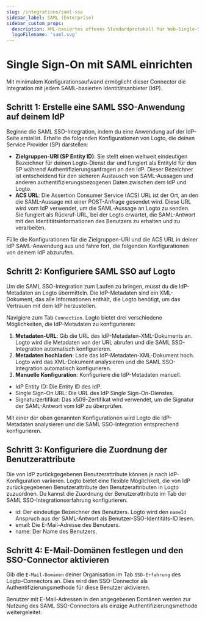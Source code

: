 ```yaml
---
slug: /integrations/saml-sso
sidebar_label: SAML (Enterprise)
sidebar_custom_props:
  description: XML-basiertes offenes Standardprotokoll für Web-Single-Sign-On und Identitätsföderation.
  logoFilename: 'saml.svg'
---
```



# Single Sign-On mit SAML einrichten

Mit minimalem Konfigurationsaufwand ermöglicht dieser Connector die Integration mit jedem SAML-basierten Identitätsanbieter (IdP).

<GuideTip />

## Schritt 1: Erstelle eine SAML SSO-Anwendung auf deinem IdP

Beginne die SAML SSO-Integration, indem du eine Anwendung auf der IdP-Seite erstellst. Erhalte die folgenden Konfigurationen von Logto, die deinen Service Provider (SP) darstellen:

- **Zielgruppen-URI (SP Entity ID)**: Sie stellt einen weltweit eindeutigen Bezeichner für deinen Logto-Dienst dar und fungiert als EntityId für den SP während Authentifizierungsanfragen an den IdP. Dieser Bezeichner ist entscheidend für den sicheren Austausch von SAML-Aussagen und anderen authentifizierungsbezogenen Daten zwischen dem IdP und Logto.
- **ACS URL**: Die Assertion Consumer Service (ACS) URL ist der Ort, an den die SAML-Aussage mit einer POST-Anfrage gesendet wird. Diese URL wird vom IdP verwendet, um die SAML-Aussage an Logto zu senden. Sie fungiert als Rückruf-URL, bei der Logto erwartet, die SAML-Antwort mit den Identitätsinformationen des Benutzers zu erhalten und zu verarbeiten.

Fülle die Konfigurationen für die Zielgruppen-URI und die ACS URL in deiner IdP SAML-Anwendung aus und fahre fort, die folgenden Konfigurationen von deinem IdP abzurufen.

## Schritt 2: Konfiguriere SAML SSO auf Logto

Um die SAML SSO-Integration zum Laufen zu bringen, musst du die IdP-Metadaten an Logto übermitteln. Die IdP-Metadaten sind ein XML-Dokument, das alle Informationen enthält, die Logto benötigt, um das Vertrauen mit dem IdP herzustellen.

Navigiere zum Tab `Connection`. Logto bietet drei verschiedene Möglichkeiten, die IdP-Metadaten zu konfigurieren:

1. **Metadaten-URL**: Gib die URL des IdP-Metadaten-XML-Dokuments an. Logto wird die Metadaten von der URL abrufen und die SAML SSO-Integration automatisch konfigurieren.
2. **Metadaten hochladen**: Lade das IdP-Metadaten-XML-Dokument hoch. Logto wird das XML-Dokument analysieren und die SAML SSO-Integration automatisch konfigurieren.
3. **Manuelle Konfiguration**: Konfiguriere die IdP-Metadaten manuell.

- IdP Entity ID: Die Entity ID des IdP.
- Single Sign-On URL: Die URL des IdP Single Sign-On-Dienstes.
- Signaturzertifikat: Das x509-Zertifikat wird verwendet, um die Signatur der SAML-Antwort vom IdP zu überprüfen.

Mit einer der oben genannten Konfigurationen wird Logto die IdP-Metadaten analysieren und die SAML SSO-Integration entsprechend konfigurieren.

## Schritt 3: Konfiguriere die Zuordnung der Benutzerattribute

Die von IdP zurückgegebenen Benutzerattribute können je nach IdP-Konfiguration variieren. Logto bietet eine flexible Möglichkeit, die von IdP zurückgegebenen Benutzerattribute den Benutzerattributen in Logto zuzuordnen. Du kannst die Zuordnung der Benutzerattribute im Tab der SAML SSO-Integrationserfahrung konfigurieren.

- id: Der eindeutige Bezeichner des Benutzers. Logto wird den `nameId` Anspruch aus der SAML-Antwort als Benutzer-SSO-Identitäts-ID lesen.
- email: Die E-Mail-Adresse des Benutzers.
- name: Der Name des Benutzers.

## Schritt 4: E-Mail-Domänen festlegen und den SSO-Connector aktivieren

Gib die `E-Mail-Domänen` deiner Organisation im Tab `SSO-Erfahrung` des Logto-Connectors an. Dies wird den SSO-Connector als Authentifizierungsmethode für diese Benutzer aktivieren.

Benutzer mit E-Mail-Adressen in den angegebenen Domänen werden zur Nutzung des SAML SSO-Connectors als einzige Authentifizierungsmethode weitergeleitet.
